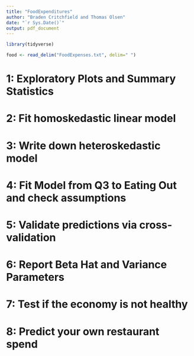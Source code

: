 ```yaml
---
title: "FoodExpenditures"
author: "Braden Critchfield and Thomas Olsen"
date: "`r Sys.Date()`"
output: pdf_document
---
```


```r
library(tidyverse)

food <- read_delim("FoodExpenses.txt", delim=" ")
```


# 1: Exploratory Plots and Summary Statistics



# 2: Fit homoskedastic linear model



# 3: Write down heteroskedastic model



# 4: Fit Model from Q3 to Eating Out and check assumptions




# 5: Validate predictions via cross-validation




# 6: Report Beta Hat and Variance Parameters




# 7: Test if the economy is not healthy




# 8: Predict your own restaurant spend



